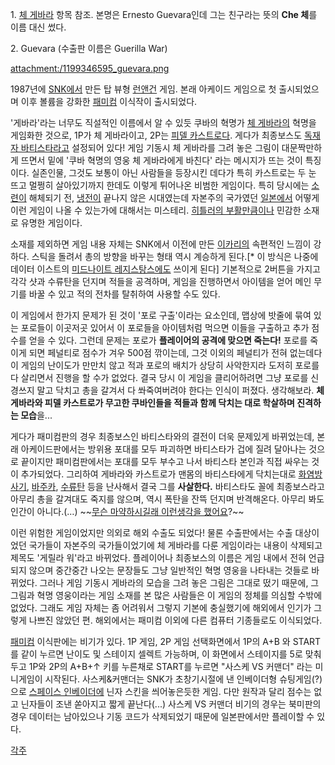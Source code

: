 1. [[체 게바라]] 항목 참조. 본명은 Ernesto Guevara인데 그는 친구라는 뜻의 '''Che 체'''를 이름 대신 썼다.

2. Guevara
(수출판 이름은 Guerilla War)

attachment:/1199346595_guevara.png

1987년에 [[SNK]]에서 만든 탑 뷰형 [[런앤건]] 게임. 본래 아케이드 게임으로 첫 출시되었으며 이후 볼륨을 강화한 [[패미컴]] 이식작이 출시되었다.

'게바라'라는 너무도 직설적인 이름에서 알 수 있듯 쿠바의 혁명가 [[체 게바라]]의 혁명을 게임화한 것으로, 1P가 체 게바라이고, 2P는 [[피델 카스트로]]다. 게다가 최종보스도 [[풀헨시오 바티스타|독재자 바티스타]]라고 설정되어 있다! 게임 기동시 체 게바라를 그려 놓은 그림이 대문짝만하게 뜨면서 밑에 '쿠바 혁명의 영웅 체 게바라에게 바친다' 라는 메시지가 뜨는 것이 특징이다. 실존인물, 그것도 보통이 아닌 사람들을 등장시킨 데다가 특히 카스트로는 두 눈 뜨고 멀쩡히 살아있기까지 한데도 이렇게 튀어나온 비범한 게임이다. 특히 당시에는 [[소련]]이 해체되기 전, [[냉전]]이 끝나지 않은 시대였는데 자본주의 국가였던 [[일본]]에서 어떻게 이런 게임이 나올 수 있는가에 대해서는 미스테리. [[히틀러의 부활]]만큼이나 민감한 소재로 유명한 게임이다.

소재를 제외하면 게임 내용 자체는 SNK에서 이전에 만든 [[이카리]]의 속편적인 느낌이 강하다. 스틱을 돌려서 총의 방향을 바꾸는 형태 역시 계승하게 된다.[* 이 방식은 나중에 데이터 이스트의 [[미드나이트 레지스탕스]]에도 쓰이게 된다] 기본적으로 2버튼을 가지고 각각 샷과 수류탄을 던지며 적들을 공격하며, 게임을 진행하면서 아이템을 얻어 메인 무기를 바꿀 수 있고 적의 전차를 탈취하여 사용할 수도 있다.

이 게임에서 한가지 문제가 된 것이 '포로 구출'이라는 요소인데, 맵상에 밧줄에 묶여 있는 포로들이 이곳저곳 있어서 이 포로들을 아이템처럼 먹으면 이들을 구출하고 추가 점수를 얻을 수 있다. 그런데 문제는 포로가 '''플레이어의 공격에 맞으면 죽는다!''' 포로를 죽이게 되면 페널티로 점수가 겨우 500점 깎이는데, 그것 이외의 페널티가 전혀 없는데다 이 게임의 난이도가 만만치 않고 적과 포로의 배치가 상당히 사악한지라 도저히 포로를 다 살리면서 진행을 할 수가 없었다. 결국 당시 이 게임을 클리어하려면 그냥 포로를 신경쓰지 말고 닥치고 총을 갈겨서 다 쏴죽여버려야 한다는 인식이 퍼졌다. 생각해보라. '''체 게바라와 피델 카스트로가 무고한 쿠바인들을 적들과 함께 닥치는 대로 학살하며 진격하는 모습'''을...

게다가 패미컴판의 경우 최종보스인 바티스타와의 결전이 더욱 문제있게 바뀌었는데, 본래 아케이드판에서는 방위용 포대를 모두 파괴하면 바티스타가 겁에 질려 달아나는 것으로 끝이지만 패미컴판에서는 포대를 모두 부수고 나서 바티스타 본인과 직접 싸우는 것이 추가되었다. 그리하여 게바라와 카스트로가 맨몸의 바티스타에게 닥치는대로 [[화염방사기]], [[바주카]], [[수류탄]] 등을 난사해서 결국 그를 '''사살한다.''' 바티스타도 꼴에 최종보스라고 아무리 총을 갈겨대도 죽지를 않으며, 역시 폭탄을 잔뜩 던지며 반격해온다. 아무리 봐도 인간이 아니다.(…) ~~[[무슨 마약하시길래 이런생각을 했어요]]?~~

이런 위험한 게임이었지만 의외로 해외 수출도 되었다! 물론 수출판에서는 수출 대상이었던 국가들이 자본주의 국가들이었기에 체 게바라를 다룬 게임이라는 내용이 삭제되고 제목도 '게릴라 워'라고 바뀌었다. 플레이어나 최종보스의 이름은 게임 내에서 전혀 언급되지 않으며 중간중간 나오는 문장들도 그냥 일반적인 혁명 영웅을 나타내는 것들로 바뀌었다. 그러나 게임 기동시 게바라의 모습을 그려 놓은 그림은 그대로 떴기 때문에, 그 그림과 혁명 영웅이라는 게임 소재를 본 많은 사람들은 이 게임의 정체를 의심할 수밖에 없었다. 그래도 게임 자체는 좀 어려워서 그렇지 기본에 충실했기에 해외에서 인기가 그렇게 나쁘진 않았던 편. 해외에서는 패미컴 이외에 다른 컴퓨터 기종들로도 이식되었다.

[[패미컴]] 이식판에는 비기가 있다.
1P 게임, 2P 게임 선택화면에서 1P의 A+B 와 START를 같이 누르면 난이도 및 스테이지 셀렉트 가능하며, 이 화면에서 스테이지를 5로 맞춰두고 1P와 2P의 A+B+↑ 키를 누른채로 START를 누르면 "사스케 VS 커맨더" 라는 미니게임이 시작된다. 사스케&커맨더는 SNK가 초창기시절에 낸 인베이더형 슈팅게임(?)으로 [[스페이스 인베이더]]에 닌자 스킨을 씌어놓은듯한 게임. 다만 원작과 달리 점수는 없고 닌자들이 조낸 쏟아지고 짧게 끝난다(...) 사스케 VS 커맨더 비기의 경우는 북미판의 경우 데이터는 남아있으나 기동 코드가 삭제되었기 때문에 일본판에서만 플레이할 수 있다.

[[각주]]
